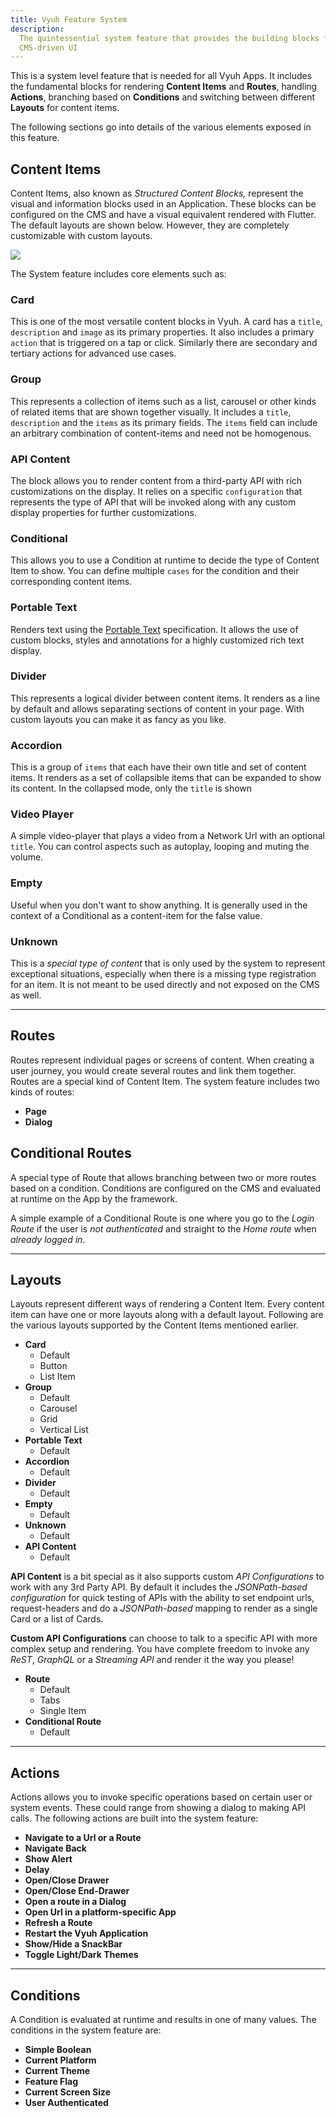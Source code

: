 ```yaml
---
title: Vyuh Feature System
description:
  The quintessential system feature that provides the building blocks for
  CMS-driven UI
---
```



<PubBadge name="vyuh_feature_system" />

This is a system level feature that is needed for all Vyuh Apps. It includes the
fundamental blocks for rendering **Content Items** and **Routes**, handling
**Actions**, branching based on **Conditions** and switching between different
**Layouts** for content items.

The following sections go into details of the various elements exposed in this
feature.

## Content Items

Content Items, also known as _Structured Content Blocks,_ represent the visual
and information blocks used in an Application. These blocks can be configured on
the CMS and have a visual equivalent rendered with Flutter. The default layouts
are shown below. However, they are completely customizable with custom layouts.

![](images/feature-system-components.png)

The System feature includes core elements such as:

### **Card**

This is one of the most versatile content blocks in Vyuh. A card has a `title`,
`description` and `image` as its primary properties. It also includes a primary
`action` that is triggered on a tap or click. Similarly there are secondary and
tertiary actions for advanced use cases.

### **Group**

This represents a collection of items such as a list, carousel or other kinds of
related items that are shown together visually. It includes a `title`,
`description` and the `items` as its primary fields. The `items` field can
include an arbitrary combination of content-items and need not be homogenous.

### **API Content**

The block allows you to render content from a third-party API with rich
customizations on the display. It relies on a specific `configuration` that
represents the type of API that will be invoked along with any custom display
properties for further customizations.

### **Conditional**

This allows you to use a Condition at runtime to decide the type of Content Item
to show. You can define multiple `cases` for the condition and their
corresponding content items.

### **Portable Text**

Renders text using the
[Portable Text](https://github.com/portabletext/portabletext) specification. It
allows the use of custom blocks, styles and annotations for a highly customized
rich text display.

### **Divider**

This represents a logical divider between content items. It renders as a line by
default and allows separating sections of content in your page. With custom
layouts you can make it as fancy as you like.

### **Accordion**

This is a group of `items` that each have their own title and set of content
items. It renders as a set of collapsible items that can be expanded to show its
content. In the collapsed mode, only the `title` is shown

### **Video Player**

A simple video-player that plays a video from a Network Url with an optional
`title`. You can control aspects such as autoplay, looping and muting the
volume.

### **Empty**

Useful when you don't want to show anything. It is generally used in the context
of a Conditional as a content-item for the false value.

### **Unknown**

This is a _special type of content_ that is only used by the system to represent
exceptional situations, especially when there is a missing type registration for
an item. It is not meant to be used directly and not exposed on the CMS as well.

---

## Routes

Routes represent individual pages or screens of content. When creating a user
journey, you would create several routes and link them together. Routes are a
special kind of Content Item. The system feature includes two kinds of routes:

- **Page**
- **Dialog**

## Conditional Routes

A special type of Route that allows branching between two or more routes based
on a condition. Conditions are configured on the CMS and evaluated at runtime on
the App by the framework.

A simple example of a Conditional Route is one where you go to the _Login Route_
if the user is _not authenticated_ and straight to the _Home route_ when
_already logged in_.

---

## Layouts

Layouts represent different ways of rendering a Content Item. Every content item
can have one or more layouts along with a default layout. Following are the
various layouts supported by the Content Items mentioned earlier.

- **Card**
  - Default
  - Button
  - List Item
- **Group**
  - Default
  - Carousel
  - Grid
  - Vertical List
- **Portable Text**
  - Default
- **Accordion**
  - Default
- **Divider**
  - Default
- **Empty**
  - Default
- **Unknown**
  - Default
- **API Content**
  - Default

<Aside title={'API Configurations'}>

**API Content** is a bit special as it also supports custom _API Configurations_
to work with any 3rd Party API. By default it includes the _JSONPath-based
configuration_ for quick testing of APIs with the ability to set endpoint urls,
request-headers and do a _JSONPath-based_ mapping to render as a single Card or
a list of Cards.

**Custom API Configurations** can choose to talk to a specific API with more
complex setup and rendering. You have complete freedom to invoke any _ReST_,
_GraphQL_ or a _Streaming API_ and render it the way you please!

</Aside>

- **Route**
  - Default
  - Tabs
  - Single Item
- **Conditional Route**
  - Default

---

## Actions

Actions allows you to invoke specific operations based on certain user or system
events. These could range from showing a dialog to making API calls. The
following actions are built into the system feature:

- **Navigate to a Url or a Route**
- **Navigate Back**
- **Show Alert**
- **Delay**
- **Open/Close Drawer**
- **Open/Close End-Drawer**
- **Open a route in a Dialog**
- **Open Url in a platform-specific App**
- **Refresh a Route**
- **Restart the Vyuh Application**
- **Show/Hide a SnackBar**
- **Toggle Light/Dark Themes**

---

## Conditions

A Condition is evaluated at runtime and results in one of many values. The
conditions in the system feature are:

- **Simple Boolean**
- **Current Platform**
- **Current Theme**
- **Feature Flag**
- **Current Screen Size**
- **User Authenticated**
